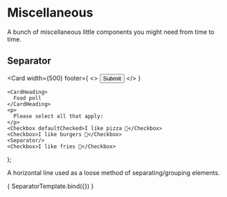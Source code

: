 
<Meta title="MDX/Misc" />

# Miscellaneous

A bunch of miscellaneous little components you might need from time to time.

## Separator

  <Card
    width={500}
    footer={
      <>
        <span></span>
        <Button primary>Submit</Button>
      </>
    }
  >
    <CardHeading>
      Food poll
    </CardHeading>
    <p>
      Please select all that apply:
    </p>
    <Checkbox defaultChecked>I like pizza 🍕</Checkbox>
    <Checkbox>I like burgers 🍔</Checkbox>
    <Separator/>
    <Checkbox>I like fries 🍟</Checkbox>
  </Card>
);

A horizontal line used as a loose method of separating/grouping elements.

<Canvas>
  <Story name="Separator">
    { SeparatorTemplate.bind({}) }
  </Story>
</Canvas>
